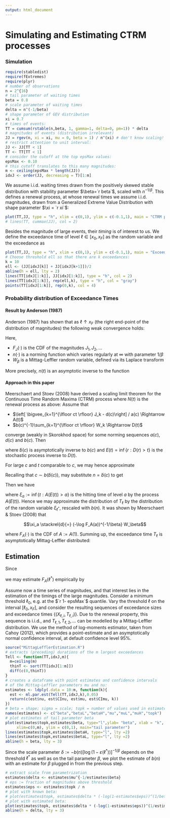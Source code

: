 ```yaml
---
output: html_document
---
```

# Simulating and Estimating CTRM processes

### Simulation

```r
require(stabledist)
require(fExtremes)
require(plyr)
# number of observations 
n = 2^{16} 
# tail parameter of waiting times
beta = 0.8
# scale parameter of waiting times
delta = n^(-1/beta)
# shape parameter of GEV distribution
xi = 0.7
# times of events:
TT = cumsum(rstable(n,beta, 1, gamma=1, delta=0, pm=1)) * delta
# magnitudes of events (distribution irrelevant)
JJ = rgev(n, xi = xi, mu = 0, beta = 1) / n^(xi) # don't know scaling!
# restrict attention to unit interval:
JJ <- JJ[TT < 1]
TT <- TT[TT < 1]
# consider the cutoff at the top epsMax values:
epsMax <- 0.10
# this cutoff translates to this many magnitudes:
m <- ceiling(epsMax * length(JJ))
idxJ <- order(JJ, decreasing = T)[1:m] 
```
We assume i.i.d. waiting times drawn from the positively skewed stable
distribution with stability parameter $\beta=`r beta`$, scaled with 
$n^{-1/\beta}$. This defines a renewal process, at whose renewal times we
assume i.i.d. magnitudes, drawn from a Generalized Extreme Value Distribution
with shape parameter $\xi = `r xi`$: 
```r
plot(TT,JJ, type = "h", xlim = c(0,1), ylim = c(-0.1,1), main = "CTRM process", xlab = "time", ylab = "magnitude")
# lines(TT, cummax(JJ), col = 2)
```
Besides the magnitude of large events, their *timing* is of interest to us. 
We define the exceedance time of level $\ell \in [x_0,x_F]$ as
the random variable
\begin{align*}
T_\ell = \inf\{t: M(t) > \ell\}
\end{align*}
and the exceedance as 
\begin{align*}
X_\ell = M(T_\ell) - \ell.
\end{align*}

```r
plot(TT,JJ, type = "h", xlim = c(0,1), ylim = c(-0.1,1), main = "Exceedances", xlab = "time", ylab = "magnitude", col = "gray")
# Choose threshold ell so that there are k exceedances:
k = 10
ell <- (JJ[idxJ[k]] + JJ[idxJ[k+1]])/2
abline(h = ell, lty = 2)
lines(TT[idxJ[1:k]], JJ[idxJ[1:k]], type = "h", col = 2)
lines(TT[idxJ[1:k]], rep(ell,k), type = "h", col = "gray")
points(TT[idxJ[1:k]], rep(0,k), col = 4)
```

### Probability distribution of Exceedance Times

#### Result by Anderson (1987)

Anderson (1987) has shown that as $\ell \uparrow x_F$ 
(the right end-point of the distribution of magnitudes)
the following weak convergence holds: 

\begin{align}
\frac{T_\ell}{n(1/(1-F_J(\ell)))} \Rightarrow W_\beta.
\end{align}
Here, 

- $F_J(\cdot)$ is the CDF of the magnitudes $J_1, J_2, \ldots$
- $n(\cdot)$ is a norming function which varies regularly at $\infty$
  with parameter $1/\beta$
- $W_\beta$ is a Mittag-Leffler random variable, defined via its
  Laplace transform
  
\begin{align}
\newcommand{\ex}{\mathbf E}
\ex[\exp(-\lambda W_\beta)] = \frac{1}{1 + \lambda^\beta}.
\end{align}

More precisely, $n(t)$ is an asymptotic inverse to the function

\begin{align}
g(t) := 
\frac{t}{\Gamma(2-\beta) \int_0^t(1-F_W(u))\,du}
\in RV_\infty(\beta)
\end{align}

#### Approach in this paper

Meerschaert and Stoev (2008) have derived a scaling limit theorem for
the Continuous Time Random Maxima (CTRM) process
\begin{align}
M(t) = \bigvee_{k=1}^{N(t)} J_k
\end{align}
where $N(t)$ is the renewal process as above: Assume that

- $\left[ \bigvee_{k=1}^{\lfloor ct \rfloor} J_k - d(c)\right] / a(c) \Rightarrow A(t)$
- $b(c)^{-1}\sum_{k=1}^{\lfloor ct \rfloor} W_k \Rightarrow D(t)$

converge (weakly in Skorokhod space) for some norming sequences $a(c)$,
$d(c)$ and $b(c)$. Then 

\begin{align}
\frac{M(ct) - d(\tilde b(c))}{a(\tilde b(c))}
\Rightarrow
A(E(t))
\end{align}

where 
$\tilde b(c)$ is asymptotically inverse to $b(c)$ and
$E(t) = \inf\{r: D(r) > t\}$ is the stochastic process inverse to $D(t)$.

For large $c$ and $t$ comparable to $c$, we may hence approximate 

\begin{align}
M(t) \approx a(\tilde b(c)) A(E(t/c)) + d(\tilde b(c)). 
\end{align}

Recalling that $c \sim b(\tilde b(c))$, may substitute $n = \tilde b(c)$
to get

\begin{align}
M(t) \approx a(n) A(E(t/b(n))) + d(n). 
\end{align}

Then we have 

\begin{align}
T_\ell > t \Longleftrightarrow M(t) \le \ell
\stackrel{\approx}{\Longleftrightarrow}
A(E(t/b(n))) \le \frac{\ell - d(n)}{a(n)} =: \ell^*
\\
\Longleftrightarrow
\xi_{\ell^*} > t/b(n)
\Longleftrightarrow
b(n) \xi_{\ell^*} > t
\end{align}

where $\xi_a := \inf\{t: A(E(t)) > a\}$ is the hitting time of level
$a$ by the process $A(E(t))$. Hence we may approximate the distribution
of $T_\ell$ by the distribution of the random variable $\xi_{\ell^*}$, rescaled
with $b(n)$.  It was shown by Meerschaert & Stoev (2008) that 

$$\xi_a \stackrel{d}{=} (-\log F_A(a))^{-1/\beta} W_\beta$$

where $F_A(\cdot)$ is the CDF of $A:= A(1)$. Summing up, the exceedance
time $T_\ell$ is asymptotically Mittag-Leffler distributed:

\begin{align}
T_\ell \stackrel{a}{\sim} {\rm ML}\left(\beta, -b(n) [\log F_A(\ell^*)]^{-1/\beta}\right)
\end{align}



## Estimation


Since 

\begin{align}
\bigvee_{k=1}^n J_k \le \ell \stackrel{\approx}{\Longleftrightarrow}
A \le \ell^*,
\end{align}
we may estimate $F_A(\ell^*)$ empirically by 
\begin{align}
\varepsilon(\ell^*) := 1-F_A(\ell^*) \approx \#\{k: J_k \le \ell\} / n.
\end{align}

Assume now a time series of magnitudes, and that interest lies in the
estimation of the timings of the large magnitudes.
Consider a minimum threshold $\ell_0$, e.g. at the $`r 1- epsMax`$ quantile.
Vary the threshold $\ell$ on the interval $[\ell_0, x_F]$, and consider
the resulting sequences of exceedance sizes and exceedance times 
$\{(X_{\ell,i}, T_{\ell,i})\}$. 
Due to the renewal property, this sequence is i.i.d., and 
$T_{\ell,1}, T_{\ell,2}, \ldots$ can be modelled by a Mittag-Leffler
distribution. We use the method of log-moments estimator, taken from 
Cahoy (2012), which provides a point-estimate and an asymptotically normal
confidence interval, at default confidence level 95%. 


```r
source("MittagLefflerEstimation.R")
# extracts (preceding) durations of the m largest exceedances
Tell <- function(TT,idxJ,m){
  m=ceiling(m)
  thinT <- sort(TT[idxJ[1:m]])
  diff(c(0,thinT))
}
# creates a dataframe with point estimates and confidence intervals
# of the Mittag-Leffler parameters mu and nu:
estimates <- ldply(.data = 10:m, function(k){
  est <- ml.par.est(Tell(TT,idxJ,k),0.05)
  return(c(est$nu, est$CInu, est$mu, est$CImu, k))
})
# beta = shape; sigma = scale; topk = number of values used in estimate
names(estimates) <- c("beta","betaL","betaH","mu","muL","muH","topk")
# plot estimates of tail parameter beta
plot(estimates$topk,estimates$beta, type="l",ylab= "beta", xlab = "k", 
     xlim=c(0,m), ylim = c(0,1), main="tail parameter")
lines(estimates$topk,estimates$betaH, type="l", lty =2)
lines(estimates$topk,estimates$betaL, type="l", lty =2)
abline(h = beta, lty = 3)
```

Since the scale parameter 
$\delta := -b(n)[\log(1 - \varepsilon(\ell^*))]^{-1/\beta}$
depends on the threshold $\ell^*$ as well as on the tail parameter $\beta$, 
we plot the estimate of $b(n)$
\begin{align}
b(n) = \delta \times (-\log(1-\varepsilon(\ell^*)))^{1/\beta}
\end{align}
with an estimate for $\beta$ plugged in from the previous step. 

```r
# extract scale from parametrization
estimates$delta <- estimates$mu^{-1/estimates$beta}
# eps := fraction of magnitudes above threshold
estimates$eps <- estimates$topk / n
# plot with known beta:
# plot(estimates$topk, estimates$delta * (-log(1-estimates$eps))^(1/beta), type="l", xlab = "k", ylab = "delta (beta known)", main="scale parameter")
# plot with estimated beta:
plot(estimates$topk, estimates$delta * (-log(1-estimates$eps))^(1/estimates$beta), type="l", ylim=c(0,2*delta), xlab = "k", ylab = "delta (beta unknown)", main="scale parameter")
abline(h = delta, lty = 3)
```



